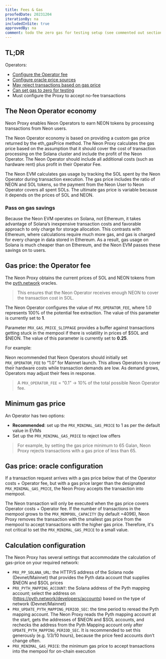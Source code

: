 ```yaml
---
title: Fees & Gas
proofedDate: 20231204
iterationBy: na
includedInSite: true
approvedBy: na
comment: todo the zero gas for testing setup (see commented out section)
---
```



## TL;DR

Operators: 

- [Configure the Operator fee](#gas-price-the-operator-fee)
- [Configure oracle price sources](#calculation-configuration)
- [May reject transactions based on gas price](#minimum-gas-price)
- [Can set gas to zero for testing](#zero-gas-price-for-testing)
- Must configure the Proxy to accept no-fee transactions

<!-- wip Support needed for last item>> Operators need to accept request to provide no-fee transaction. Is this handled by the Proxy without any configuration? -->

## The Neon Operator economy

Neon Proxy enables Neon Operators to earn NEON tokens by processing transactions from Neon users.

The Neon Operator economy is based on providing a custom gas price returned by the eth_gasPrice method. The Neon Proxy calculates the gas price based on the assumption that it should cover the cost of transaction processing on the Solana cluster and include the profit of the Neon Operator. The Neon Operator should include all additional costs (such as hardware rent) plus profit in their Operator Fee. 

The Neon EVM calculates gas usage by tracking the SOL spent by the Neon Operator during transaction execution. The gas price includes the ratio of NEON and SOL tokens, so the payment from the Neon User to Neon Operator covers all spent SOLs. The ultimate gas price is variable because it depends on the prices of SOL and NEON. 

### Pass on gas savings

Because the Neon EVM operates on Solana, not Ethereum, it takes advantage of Solana’s inexpensive transaction costs and favorable approach to only charge for storage allocation. This contrasts with Ethereum, where calculations require much more gas, and gas is charged for every change in data stored in Ethereum. As a result, gas usage on Solana is much cheaper than on Ethereum, and the Neon EVM passes these savings on to users.


## Gas price: the Operator fee

The Neon Proxy obtains the current prices of SOL and NEON tokens from the [pyth.network](http://pyth.network) oracles.

<Formula/>

> This ensures that the Neon Operator receives enough NEON to cover the transaction cost in SOL.

The Neon Operator configures the value of `PRX_OPERATOR_FEE`, where 1.0 represents 100% of the potential fee extraction. The value of this parameter is currently set to **1**.

Parameter `PRX_GAS_PRICE_SLIPPAGE` provides a buffer against transactions getting stuck in the mempool if there is volatility in prices of $SOL and $NEON. The value of this parameter is currently set to **0.25**.

For example:
<Price/>

Neon recommended that Neon Operators should initially set `PRX_OPERATOR_FEE` to “1.0” for Mainnet launch. This allows Operators to cover their hardware costs while transaction demands are low. As demand grows, Operators may adjust their fees in response.

> A `PRX_OPERATOR_FEE` = “0.1” → 10% of the total possible Neon Operator fee.

## Minimum gas price

An Operator has two options:

- **Recommended**: set up the `PRX_MINIMAL_GAS_PRICE` to 1 as per the default value in EVMs
- Set up the `PRX_MINIMAL_GAS_PRICE` to reject low offers 

> For example, by setting the gas price minimum to 65 Galan, Neon Proxy rejects transactions with a gas price of less than 65.

## Gas price: oracle configuration
If a transaction request arrives with a gas price below that of the Operator costs + Operator fee, but with a gas price larger than the designated `PRX_MINIMAL_GAS_PRICE`, the Neon Proxy accepts the transaction into mempool. 

The Neon transaction will only be executed when the gas price covers Operator costs + Operator fee. If the number of transactions in the mempool grows to the `PRX_MEMPOOL_CAPACITY` (by default =4096), Neon Proxy removes the transaction with the smallest gas price from the mempool to accept transactions with the higher gas price. Therefore, it's not critical to set the `PRX_MINIMAL_GAS_PRICE` to a small value. 


## Calculation configuration
The Neon Proxy has several settings that accommodate the calculation of gas-price on your required network:

- `PRX_PP_SOLANA_URL`: the HTTP/S address of the Solana node (Devnet/Mainnet) that provides the Pyth data account that supplies $NEON and $SOL prices
- `PRX_PYTH_MAPPING_ACCOUNT`: the Solana address of the Pyth mapping account; select the address on (https://pyth.network/developers/accounts) based on the type of network (Devnet/Mainnet)
- `PRX_UPDATE_PYTH_MAPPING_PERIOD_SEC`: the time period to reread the Pyth mapping account. The Neon Proxy reads the Pyth mapping account at the start, gets the addresses of $NEON and $SOL accounts, and rechecks the address from the Pyth Mapping account only after `UPDATE_PYTH_MAPPING_PERIOD_SEC`. It is recommended to set this generously (e.g. 1/3/10 hours), because the price feed accounts don’t change often.
- `PRX_MINIMAL_GAS_PRICE`: the minimum gas price to accept transactions into the mempool for on-chain execution

<!-- 

> Let's take a closer look at the minimum gas price variable.

## Zero gas price for testing

On Devnet test NEON is available, however, for beta Mainnet testing purposes, the Neon Proxy can be configured to accept transactions with a 0 gas price (a balance of SOL is available to cover the transaction fees on Solana). 

To enable this configuration, the Neon Operator should set up the following parameters:

- PRX_PP_SOLANA_URL = ''
- PRX_PYTH_MAPPING_ACCOUNT = ''
- PRX_MINIMAL_GAS_PRICE = 0

As a result, the Neon Proxy returns the 0 gas price and accepts Neon transactions with the 0 gas price.

 -->

